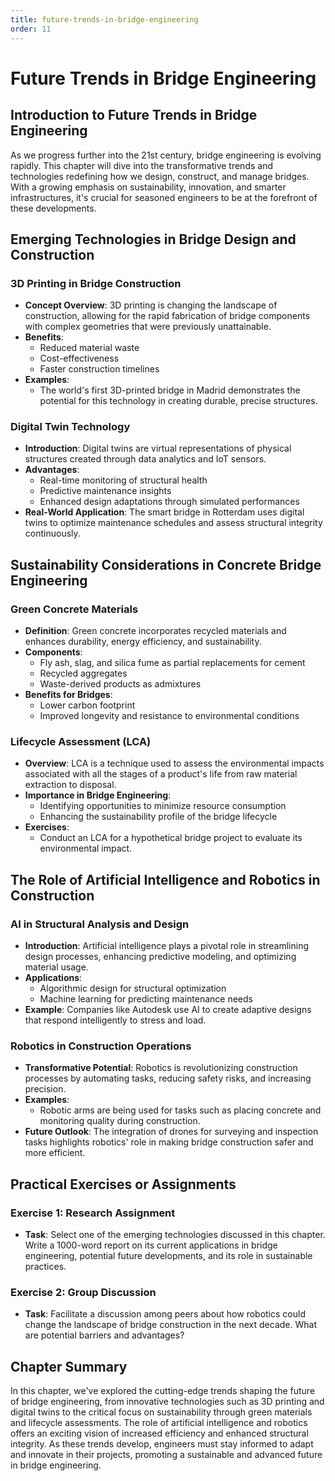 ```yaml
---
title: future-trends-in-bridge-engineering
order: 11
---
```


# Future Trends in Bridge Engineering

## Introduction to Future Trends in Bridge Engineering

As we progress further into the 21st century, bridge engineering is evolving rapidly. This chapter will dive into the transformative trends and technologies redefining how we design, construct, and manage bridges. With a growing emphasis on sustainability, innovation, and smarter infrastructures, it's crucial for seasoned engineers to be at the forefront of these developments.

## Emerging Technologies in Bridge Design and Construction

### 3D Printing in Bridge Construction

- **Concept Overview**: 3D printing is changing the landscape of construction, allowing for the rapid fabrication of bridge components with complex geometries that were previously unattainable.
- **Benefits**:
  - Reduced material waste
  - Cost-effectiveness
  - Faster construction timelines
- **Examples**:
  - The world's first 3D-printed bridge in Madrid demonstrates the potential for this technology in creating durable, precise structures.

### Digital Twin Technology

- **Introduction**: Digital twins are virtual representations of physical structures created through data analytics and IoT sensors.
- **Advantages**:
  - Real-time monitoring of structural health
  - Predictive maintenance insights
  - Enhanced design adaptations through simulated performances
- **Real-World Application**: The smart bridge in Rotterdam uses digital twins to optimize maintenance schedules and assess structural integrity continuously.

## Sustainability Considerations in Concrete Bridge Engineering

### Green Concrete Materials

- **Definition**: Green concrete incorporates recycled materials and enhances durability, energy efficiency, and sustainability.
- **Components**:
  - Fly ash, slag, and silica fume as partial replacements for cement
  - Recycled aggregates
  - Waste-derived products as admixtures
- **Benefits for Bridges**:
  - Lower carbon footprint
  - Improved longevity and resistance to environmental conditions

### Lifecycle Assessment (LCA)

- **Overview**: LCA is a technique used to assess the environmental impacts associated with all the stages of a product's life from raw material extraction to disposal.
- **Importance in Bridge Engineering**:
  - Identifying opportunities to minimize resource consumption
  - Enhancing the sustainability profile of the bridge lifecycle
- **Exercises**:
  - Conduct an LCA for a hypothetical bridge project to evaluate its environmental impact.

## The Role of Artificial Intelligence and Robotics in Construction

### AI in Structural Analysis and Design

- **Introduction**: Artificial intelligence plays a pivotal role in streamlining design processes, enhancing predictive modeling, and optimizing material usage.
- **Applications**:
  - Algorithmic design for structural optimization
  - Machine learning for predicting maintenance needs
- **Example**: Companies like Autodesk use AI to create adaptive designs that respond intelligently to stress and load.

### Robotics in Construction Operations

- **Transformative Potential**: Robotics is revolutionizing construction processes by automating tasks, reducing safety risks, and increasing precision.
- **Examples**:
  - Robotic arms are being used for tasks such as placing concrete and monitoring quality during construction.
- **Future Outlook**: The integration of drones for surveying and inspection tasks highlights robotics' role in making bridge construction safer and more efficient.

## Practical Exercises or Assignments

### Exercise 1: Research Assignment

- **Task**: Select one of the emerging technologies discussed in this chapter. Write a 1000-word report on its current applications in bridge engineering, potential future developments, and its role in sustainable practices.

### Exercise 2: Group Discussion

- **Task**: Facilitate a discussion among peers about how robotics could change the landscape of bridge construction in the next decade. What are potential barriers and advantages?

## Chapter Summary

In this chapter, we've explored the cutting-edge trends shaping the future of bridge engineering, from innovative technologies such as 3D printing and digital twins to the critical focus on sustainability through green materials and lifecycle assessments. The role of artificial intelligence and robotics offers an exciting vision of increased efficiency and enhanced structural integrity. As these trends develop, engineers must stay informed to adapt and innovate in their projects, promoting a sustainable and advanced future in bridge engineering.

